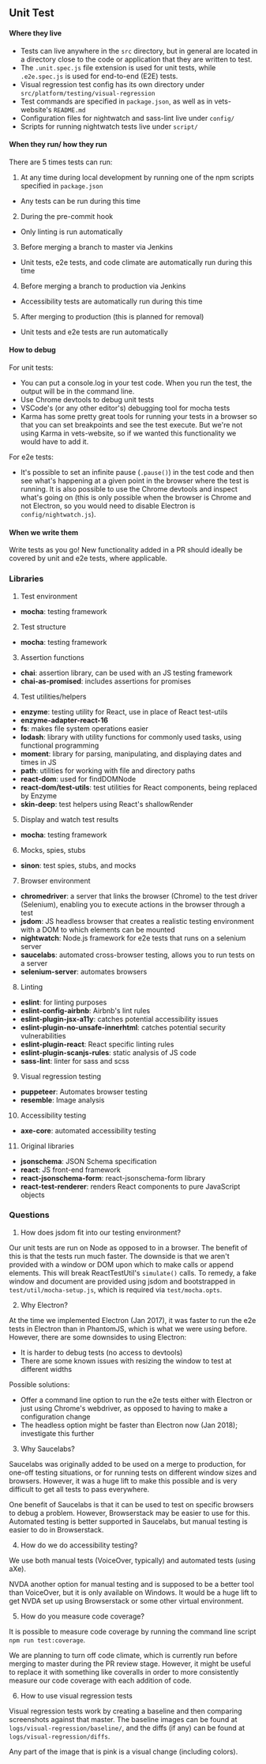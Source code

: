 ## Unit Test

#### Where they live
- Tests can live anywhere in the `src` directory, but in general are located in a directory close to the code or application that they are written to test.
- The `.unit.spec.js` file extension is used for unit tests, while `.e2e.spec.js` is used for end-to-end (E2E) tests.
- Visual regression test config has its own directory under `src/platform/testing/visual-regression`
- Test commands are specified in `package.json`, as well as in vets-website's `README.md`
- Configuration files for nightwatch and sass-lint live under `config/`
- Scripts for running nightwatch tests live under `script/`

#### When they run/ how they run
There are 5 times tests can run:
1. At any time during local development by running one of the npm scripts specified in `package.json`
  - Any tests can be run during this time
2. During the pre-commit hook
  - Only linting is run automatically
3. Before merging a branch to master via Jenkins
  - Unit tests, e2e tests, and code climate are automatically run during this time
4. Before merging a branch to production via Jenkins
  - Accessibility tests are automatically run during this time
5. After merging to production (this is planned for removal)
  - Unit tests and e2e tests are run automatically

#### How to debug
For unit tests:
- You can put a console.log in your test code. When you run the test, the output will be in the command line.
- Use Chrome devtools to debug unit tests
- VSCode's (or any other editor's) debugging tool for mocha tests
- Karma has some pretty great tools for running your tests in a browser so that you can set breakpoints and see the test execute. But we're not using Karma in vets-website, so if we wanted this functionality we would have to add it.

For e2e tests:
- It's possible to set an infinite pause (`.pause()`) in the test code and then see what's happening at a given point in the browser where the test is running. It is also possible to use the Chrome devtools and inspect what's going on (this is only possible when the browser is Chrome and not Electron, so you would need to disable Electron is `config/nightwatch.js`).


#### When we write them
Write tests as you go! New functionality added in a PR should ideally be covered by unit and e2e tests, where applicable.


### Libraries

1. Test environment
- **mocha**: testing framework

2. Test structure
- **mocha**: testing framework

3. Assertion functions
- **chai**: assertion library, can be used with an JS testing framework
- **chai-as-promised**: includes assertions for promises

4. Test utilities/helpers
- **enzyme**: testing utility for React, use in place of React test-utils
- **enzyme-adapter-react-16**
- **fs**: makes file system operations easier
- **lodash**: library with utility functions for commonly used tasks, using functional programming
- **moment**: library for parsing, manipulating, and displaying dates and times in JS
- **path**: utilities for working with file and directory paths
- **react-dom**: used for findDOMNode
- **react-dom/test-utils**: test utilities for React components, being replaced by Enzyme
- **skin-deep**: test helpers using React's shallowRender

5. Display and watch test results
- **mocha**: testing framework

6. Mocks, spies, stubs
- **sinon**: test spies, stubs, and mocks

7. Browser environment
- **chromedriver**: a server that links the browser (Chrome) to the test driver (Selenium), enabling you to execute actions in the browser through a test
- **jsdom**: JS headless browser that creates a realistic testing environment with a DOM to which elements can be mounted
- **nightwatch**: Node.js framework for e2e tests that runs on a selenium server
- **saucelabs**: automated cross-browser testing, allows you to run tests on a server
- **selenium-server**: automates browsers

8. Linting
- **eslint**: for linting purposes
- **eslint-config-airbnb**: Airbnb's lint rules
- **eslint-plugin-jsx-a11y**: catches potential accessibility issues
- **eslint-plugin-no-unsafe-innerhtml**: catches potential security vulnerabilities
- **eslint-plugin-react**: React specific linting rules
- **eslint-plugin-scanjs-rules**: static analysis of JS code
- **sass-lint**: linter for sass and scss

9. Visual regression testing
- **puppeteer**: Automates browser testing
- **resemble**: Image analysis

10. Accessibility testing
- **axe-core**: automated accessibility testing

11. Original libraries
- **jsonschema**: JSON Schema specification
- **react**: JS front-end framework
- **react-jsonschema-form**: react-jsonschema-form library
- **react-test-renderer**: renders React components to pure JavaScript objects


### Questions

1. How does jsdom fit into our testing environment?

Our unit tests are run on Node as opposed to in a browser. The benefit of this is that the tests run much faster. The downside is that we aren't provided with a window or DOM upon which to make calls or append elements. This will break ReactTestUtil's `simulate()` calls. To remedy, a fake window and document are provided using jsdom and bootstrapped in `test/util/mocha-setup.js`, which is required via `test/mocha.opts`.

2. Why Electron?

At the time we implemented Electron (Jan 2017), it was faster to run the e2e tests in Electron than in PhantomJS, which is what we were using before. However, there are some downsides to using Electron:
- It is harder to debug tests (no access to devtools)
- There are some known issues with resizing the window to test at different widths

Possible solutions:
- Offer a command line option to run the e2e tests either with Electron or just using Chrome's webdriver, as opposed to having to make a configuration change
- The headless option might be faster than Electron now (Jan 2018); investigate this further

3. Why Saucelabs?

Saucelabs was originally added to be used on a merge to production, for one-off testing situations, or for running tests on different window sizes and browsers. However, it was a huge lift to make this possible and is very difficult to get all tests to pass everywhere.

One benefit of Saucelabs is that it can be used to test on specific browsers to debug a problem. However, Browserstack may be easier to use for this. Automated testing is better supported in Saucelabs, but manual testing is easier to do in Browserstack.

4. How do we do accessibility testing?

We use both manual tests (VoiceOver, typically) and automated tests (using aXe).

NVDA another option for manual testing and is supposed to be a better tool than VoiceOver, but it is only available on Windows. It would be a huge lift to get NVDA set up using Browserstack or some other virtual environment.

5. How do you measure code coverage?

It is possible to measure code coverage by running the command line script `npm run test:coverage`.

We are planning to turn off code climate, which is currently run before merging to master during the PR review stage. However, it might be useful to replace it with something like coveralls in order to more consistently measure our code coverage with each addition of code.

6. How to use visual regression tests

Visual regression tests work by creating a baseline and then comparing screenshots against that master. The baseline images can be found at `logs/visual-regression/baseline/`, and the diffs (if any) can be found at `logs/visual-regression/diffs`.

Any part of the image that is pink is a visual change (including colors).
